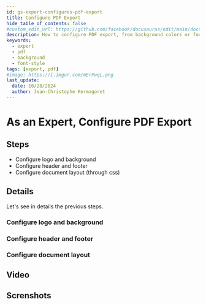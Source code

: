 ```yaml
---
id: gs-expert-configures-pdf-export
title: Configure PDF Export
hide_table_of_contents: false
#custom_edit_url: https://github.com/facebook/docusaurus/edit/main/docs/api-doc-markdown.md
description: How to configure PDF export, from background colors or font style to logo, header and footer?
keywords:
  - expert
  - pdf
  - background
  - font-style
tags: [export, pdf]
#image: https://i.imgur.com/mErPwqL.png
last_update:
  date: 10/28/2024
  author: Jean-Christophe Kermagoret
---
```


# As an Expert, Configure PDF Export

## Steps

* Configure logo and background
* Configure header and footer
* Configure document layout (through css)

## Details

Let's see in details the previous steps.

### Configure logo and background


### Configure header and footer


### Configure document layout


## Video


## Screnshots

